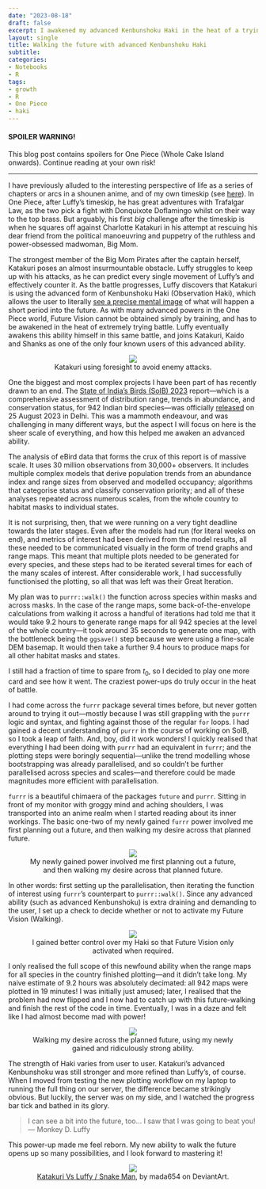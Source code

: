 ```yaml
---
date: "2023-08-18"
draft: false
excerpt: I awakened my advanced Kenbunshoku Haki in the heat of a trying battle. I can now plan futures and walk out my desires across them.
layout: single
title: Walking the future with advanced Kenbunshoku Haki
subtitle: 
categories:
- Notebooks
- R
tags:
- growth
- R
- One Piece
- haki
---
```


#### SPOILER WARNING!

This blog post contains spoilers for One Piece (Whole Cake Island onwards). Continue reading at your own risk!

***

I have previously alluded to the interesting perspective of life as a series of chapters or arcs in a shounen anime, and of my own timeskip (see [here](https://kartrick.rbind.io/blog/07_turnofyear/)). In One Piece, after Luffy's timeskip, he has great adventures with Trafalgar Law, as the two pick a fight with Donquixote Doflamingo whilst on their way to the top brass. But arguably, his first *big* challenge after the timeskip is when he squares off against Charlotte Katakuri in his attempt at rescuing his dear friend from the political manoeuvring and puppetry of the ruthless and power-obsessed madwoman, Big Mom.

The strongest member of the Big Mom Pirates after the captain herself, Katakuri poses an almost insurmountable obstacle. Luffy struggles to keep up with his attacks, as he can predict every single movement of Luffy's and effectively counter it. As the battle progresses, Luffy discovers that Katakuri is using the advanced form of Kenbunshoku Haki (Observation Haki), which allows the user to literally [see a precise mental image](https://onepiece.fandom.com/wiki/Haki/Kenbunshoku_Haki#Future_Vision) of what will happen a short period into the future. As with many advanced powers in the One Piece world, Future Vision cannot be obtained simply by training, and has to be awakened in the heat of extremely trying battle. Luffy eventually awakens this ability himself in this same battle, and joins Katakuri, Kaido and Shanks as one of the only four known users of this advanced ability.

<div style="text-align: center;">
<figure>
    <img src="katakuri_futuresight.jpg" align="middle">
    <figcaption>Katakuri using foresight to avoid enemy attacks.</figcaption>
</figure>
</div>

One the biggest and most complex projects I have been part of has recently drawn to an end. The [State of India's Birds (SoIB) 2023](https://stateofindiasbirds.in/) report---which is a comprehensive assessment of distribution range, trends in abundance, and conservation status, for 942 Indian bird species---was officially [released](https://www.youtube.com/live/gJgXuRPl9vg?si=XMtOT9BxT3jwE-F_&t=344) on 25 August 2023 in Delhi. This was a mammoth endeavour, and was challenging in many different ways, but the aspect I will focus on here is the sheer scale of everything, and how this helped me awaken an advanced ability.

The analysis of eBird data that forms the crux of this report is of massive scale. It uses 30 million observations from 30,000+ observers. It includes multiple complex models that derive population trends from an abundance index and range sizes from observed and modelled occupancy; algorithms that categorise status and classify conservation priority; and all of these analyses repeated across numerous scales, from the whole country to habitat masks to individual states. 

It is not surprising, then, that we were running on a very tight deadline towards the later stages. Even after the models had run (for literal weeks on end), and metrics of interest had been derived from the model results, all these needed to be communicated visually in the form of trend graphs and range maps. This meant that multiple plots needed to be generated for every species, and these steps had to be iterated several times for each of the many scales of interest. After considerable work, I had successfully functionised the plotting, so all that was left was their Great Iteration.

My plan was to `purrr::walk()` the function across species within masks and across masks. In the case of the range maps, some back-of-the-envelope calculations from walking it across a handful of iterations had told me that it would take 9.2 hours to generate range maps for all 942 species at the level of the whole country---it took around 35 seconds to generate one map, with the bottleneck being the `ggsave()` step because we were using a fine-scale DEM basemap. It would then take a further 9.4 hours to produce maps for all other habitat masks and states. 

I still had a fraction of time to spare from $t_{0}$, so I decided to play one more card and see how it went. The craziest power-ups do truly occur in the heat of battle. 

I had come across the `furrr` package several times before, but never gotten around to trying it out---mostly because I was still grappling with the `purrr` logic and syntax, and fighting against those of the regular `for` loops. I had gained a decent understanding of `purrr` in the course of working on SoIB, so I took a leap of faith. And, boy, did it work wonders! I quickly realised that everything I had been doing with `purrr` had an equivalent in `furrr`; and the plotting steps were boringly sequential---unlike the trend modelling whose bootstrapping was already parallelised, and so couldn't be further parallelised across species and scales---and therefore could be made magnitudes more efficient with parallelisation.

`furrr` is a beautiful chimaera of the packages `future` and `purrr`. Sitting in front of my monitor with groggy mind and aching shoulders, I was transported into an anime realm when I started reading about its inner workings. The basic one-two of my newly gained `furrr` power involved me first planning out a future, and then walking my desire across that planned future. 

<div style="text-align: center;">
<figure>
    <img src="future-plan.png" align="middle">
    <figcaption>My newly gained power involved me first planning out a future, and then walking my desire across that planned future.</figcaption>
</figure>
</div>

In other words: first setting up the parallelisation, then iterating the function of interest using `furrr`'s counterpart to `purrr::walk()`. Since any advanced ability (such as advanced Kenbunshoku) is extra draining and demanding to the user, I set up a check to decide whether or not to activate my Future Vision (Walking).

<div style="text-align: center;">
<figure>
    <img src="activate-adv-kenbunshoku.png" align="middle">
    <figcaption>I gained better control over my Haki so that Future Vision only activated when required.</figcaption>
</figure>
</div>

I only realised the full scope of this newfound ability when the range maps for all species in the country finished plotting---and it didn't take long. My naive estimate of 9.2 hours was absolutely decimated: all 942 maps were plotted in 19 minutes! I was initially just amused; later, I realised that the problem had now flipped and I now had to catch up with this future-walking and finish the rest of the code in time. Eventually, I was in a daze and felt like I had almost become mad with power!

<div style="text-align: center;">
<figure>
    <img src="progress.jpg" align="middle">
    <figcaption>Walking my desire across the planned future, using my newly gained and ridiculously strong ability.</figcaption>
</figure>
</div>

The strength of Haki varies from user to user. Katakuri's advanced Kenbunshoku was still stronger and more refined than Luffy's, of course. When I moved from testing the new plotting workflow on my laptop to running the full thing on our server, the difference became strikingly obvious. But luckily, the server was on my side, and I watched the progress bar tick and bathed in its glory. 

> I can see a bit into the future, too... I saw that I was going to beat you!
> --- Monkey D. Luffy

This power-up made me feel reborn. My new ability to walk the future opens up so many possibilities, and I look forward to mastering it!

<div style="text-align: center;">
<figure>
    <img src="featured_katakauri_v_luffy.jpg" align="middle">
    <figcaption><a href="https://www.deviantart.com/mada654/art/Katakuri-Vs-Luffy-Snake-Man-765633030">Katakuri Vs Luffy / Snake Man</a>, by mada654 on DeviantArt.</figcaption>
</figure>
</div>
